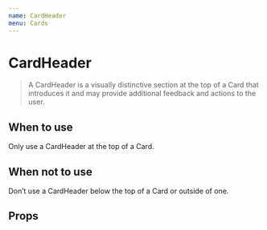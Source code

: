 ```yaml
---
name: CardHeader
menu: Cards
---
```



# CardHeader

> A CardHeader is a visually distinctive section at the top of a Card that introduces it and may provide additional feedback and actions to the user.

<Playground>
	<CardHeader title="Get the most out of Sprucebot!" />
</Playground>

## When to use

Only use a CardHeader at the top of a Card.

## When not to use

Don’t use a CardHeader below the top of a Card or outside of one.

## Props

<Props of={CardHeader} />
